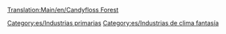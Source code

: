 [[Translation:Main/en/Candyfloss Forest]]{{en/-}}
{{es/Industrias| nombre=Bosque de algodón dulce
| imagen=CandyflossForest.png
| climas=[[Main/en/Clima/Es#Fantasía|Fantasía]]
| acepta=Nada
| produce=[[Main/es/Algodón dulce|Algodón dulce]]
| notas=No existe en otros [[Main/es/clima|climas]]
}}

[[Category:es/Industrias primarias]]
[[Category:es/Industrias de clima fantasía]]